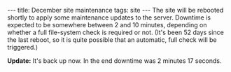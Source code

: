 ---
title: December site maintenance
tags: site
---
The site will be rebooted shortly to apply some maintenance updates to the server. Downtime is expected to be somewhere between 2 and 10 minutes, depending on whether a full file-system check is required or not. (It's been 52 days since the last reboot, so it is quite possible that an automatic, full check will be triggered.)

'''Update:''' It's back up now. In the end downtime was 2 minutes 17 seconds.
